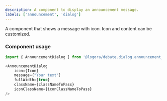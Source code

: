 ```yaml
---
description: A component to display an announcement message.
labels: ['announcement', 'dialog']
---
```


A component that shows a message with icon. Icon and content can be customized.

### Component usage

```js
import { AnnouncementDialog } from '@logora/debate.dialog.announcement_dialog';
```

```js
<AnnouncementDialog 
    icon={Icon}
    message={"Your text"}
    fullWidth={true}
    className={classNameToPass}
    iconClassName={iconClassNameToPass}
/>
```
